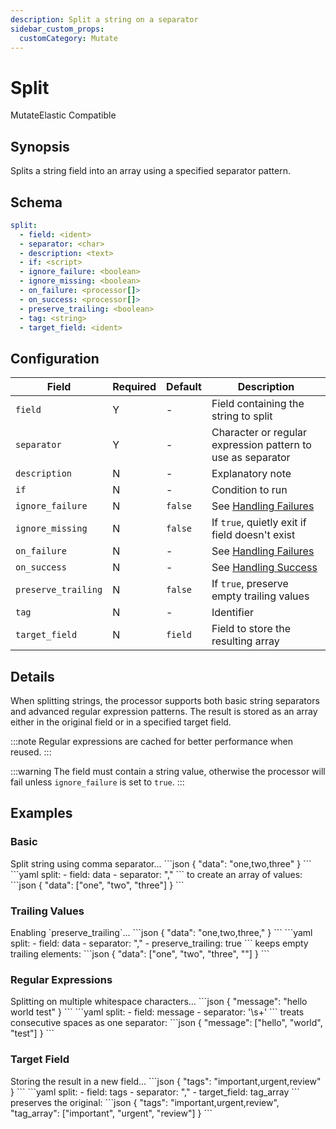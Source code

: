 ```yaml
---
description: Split a string on a separator
sidebar_custom_props: 
  customCategory: Mutate
---
```


# Split

<span className="theme-doc-version-badge badge badge--primary">Mutate</span><span className="theme-doc-version-badge badge badge--secondary">Elastic Compatible</span>

## Synopsis

Splits a string field into an array using a specified separator pattern.

## Schema

```yaml {2,3}
split:
  - field: <ident>
  - separator: <char>
  - description: <text>
  - if: <script>
  - ignore_failure: <boolean>
  - ignore_missing: <boolean>
  - on_failure: <processor[]>
  - on_success: <processor[]>
  - preserve_trailing: <boolean>
  - tag: <string>
  - target_field: <ident>
```

## Configuration

|Field|Required|Default|Description|
|---|---|---|---|
|`field`|Y|-|Field containing the string to split|
|`separator`|Y|-|Character or regular expression pattern to use as separator|
|`description`|N|-|Explanatory note|
|`if`|N|-|Condition to run|
|`ignore_failure`|N|`false`|See [Handling Failures](../handling-failures.mdx)|
|`ignore_missing`|N|`false`|If `true`, quietly exit if field doesn't exist|
|`on_failure`|N|-|See [Handling Failures](../handling-failures.mdx)|
|`on_success`|N|-|See [Handling Success](../handling-success.mdx)|
|`preserve_trailing`|N|`false`|If `true`, preserve empty trailing values|
|`tag`|N|-|Identifier|
|`target_field`|N|`field`|Field to store the resulting array|

## Details

When splitting strings, the processor supports both basic string separators and advanced regular expression patterns. The result is stored as an array either in the original field or in a specified target field.

:::note
Regular expressions are cached for better performance when reused.
:::

:::warning
The field must contain a string value, otherwise the processor will fail unless `ignore_failure` is set to `true`.
:::

## Examples

### Basic

<ExampleGrid>
  <CommentCol>
    Split string using comma separator...
  </CommentCol>
  <CodeCol>
    ```json
    {
      "data": "one,two,three"
    }
    ```
    ```yaml
    split:
      - field: data
      - separator: ","
    ```
  </CodeCol>
  <CommentCol>
    to create an array of values:
  </CommentCol>
  <CodeCol>
    ```json
    {
      "data": ["one", "two", "three"]
    }
    ```
  </CodeCol>
</ExampleGrid>

### Trailing Values

<ExampleGrid>
  <CommentCol>
    Enabling `preserve_trailing`...
  </CommentCol>
  <CodeCol>
    ```json
    {
      "data": "one,two,three,"
    }
    ```
    ```yaml
    split:
      - field: data
      - separator: ","
      - preserve_trailing: true
    ```
  </CodeCol>
  <CommentCol>
    keeps empty trailing elements:
  </CommentCol>
  <CodeCol>
    ```json
    {
      "data": ["one", "two", "three", ""]
    }
    ```
  </CodeCol>
</ExampleGrid>

### Regular Expressions

<ExampleGrid>
  <CommentCol>
    Splitting on multiple whitespace characters...
  </CommentCol>
  <CodeCol>
    ```json
    {
      "message": "hello   world     test"
    }
    ```
    ```yaml
    split:
      - field: message
      - separator: '\s+'
    ```
  </CodeCol>
  <CommentCol>
    treats consecutive spaces as one separator:
  </CommentCol>
  <CodeCol>
    ```json
    {
      "message": ["hello", "world", "test"]
    }
    ```
  </CodeCol>
</ExampleGrid>

### Target Field

<ExampleGrid>
  <CommentCol>
    Storing the result in a new field...
  </CommentCol>
  <CodeCol>
    ```json
    {
      "tags": "important,urgent,review"
    }
    ```
    ```yaml
    split:
      - field: tags
      - separator: ","
      - target_field: tag_array
    ```
  </CodeCol>
  <CommentCol>
    preserves the original:
  </CommentCol>
  <CodeCol>
    ```json
    {
      "tags": "important,urgent,review",
      "tag_array": ["important", "urgent", "review"]
    }
    ```
  </CodeCol>
</ExampleGrid>
